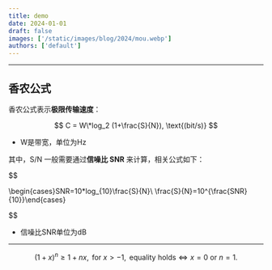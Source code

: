 ```yaml
---
title: demo
date: 2024-01-01
draft: false
images: ['/static/images/blog/2024/mou.webp']
authors: ['default']
---
```


---

## 香农公式

香农公式表示**极限传输速度**：

$$ C = W\*log_2 (1+\frac{S}{N}), \text{(bit/s)} $$

- W是带宽，单位为Hz

其中，S/N 一般需要通过**信噪比 SNR** 来计算，相关公式如下：

$$

\begin{cases}SNR=10*log_{10}\frac{S}{N}\\
\frac{S}{N}=10^{\frac{SNR}{10}}\end{cases}


$$

- 信噪比SNR单位为dB

---

$$
(1+x)^n \ge 1+nx, \text{ for } x > -1, \text{ equality holds} \iff x = 0 \text{ or } n=1.
$$

